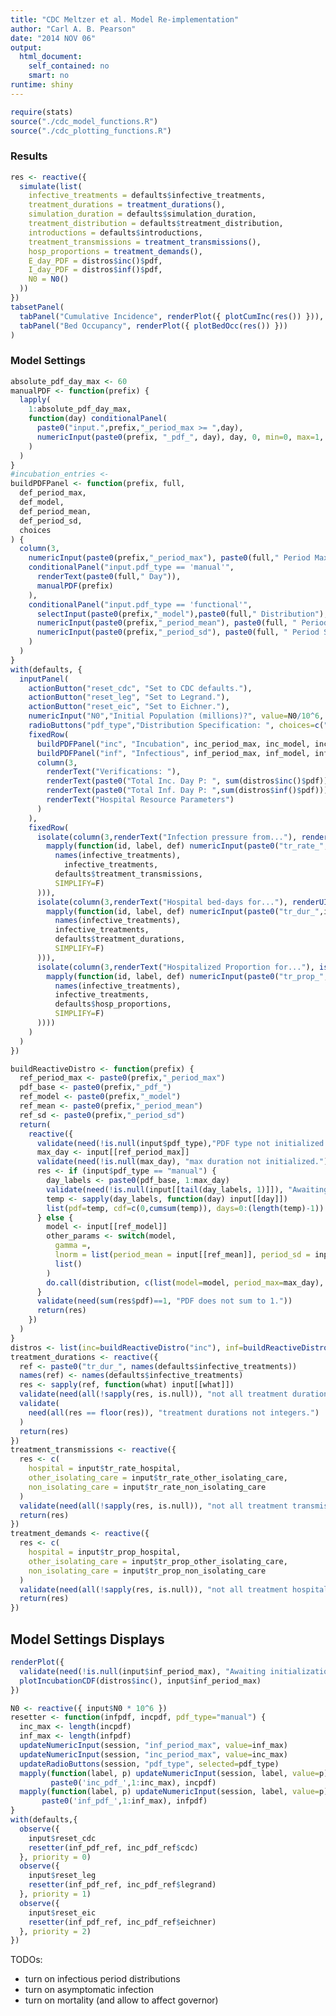 ```yaml
---
title: "CDC Meltzer et al. Model Re-implementation"
author: "Carl A. B. Pearson"
date: "2014 NOV 06"
output:
  html_document:
    self_contained: no
    smart: no
runtime: shiny
---
```

```r
require(stats)
source("./cdc_model_functions.R")
source("./cdc_plotting_functions.R")
```

### Results

```r
res <- reactive({
  simulate(list(
    infective_treatments = defaults$infective_treatments,
    treatment_durations = treatment_durations(),
    simulation_duration = defaults$simulation_duration,
    treatment_distribution = defaults$treatment_distribution,
    introductions = defaults$introductions, 
    treatment_transmissions = treatment_transmissions(),
    hosp_proportions = treatment_demands(),
    E_day_PDF = distros$inc()$pdf,
    I_day_PDF = distros$inf()$pdf,
    N0 = N0()
  ))
})
tabsetPanel(
  tabPanel("Cumulative Incidence", renderPlot({ plotCumInc(res()) })),
  tabPanel("Bed Occupancy", renderPlot({ plotBedOcc(res()) }))
)
```

### Model Settings

```r
absolute_pdf_day_max <- 60
manualPDF <- function(prefix) {
  lapply(
    1:absolute_pdf_day_max,
    function(day) conditionalPanel(
      paste0("input.",prefix,"_period_max >= ",day),
      numericInput(paste0(prefix, "_pdf_", day), day, 0, min=0, max=1, step=0.0001)
    )
  )
}
#incubation_entries <- 
buildPDFPanel <- function(prefix, full,
  def_period_max,
  def_model,
  def_period_mean,
  def_period_sd,
  choices
) {
  column(3,
    numericInput(paste0(prefix,"_period_max"), paste0(full," Period Max (days)?"), min=1, max=absolute_pdf_day_max, value=def_period_max, step=1),
    conditionalPanel("input.pdf_type == 'manual'",
      renderText(paste0(full," Day")),
      manualPDF(prefix)
    ),
    conditionalPanel("input.pdf_type == 'functional'",
      selectInput(paste0(prefix,"_model"),paste0(full," Distribution"), choices=choices, selected=def_model),
      numericInput(paste0(prefix,"_period_mean"), paste0(full, " Period Mean (days)?"), min=0.01, max=25, value=def_period_mean, step=0.01),
      numericInput(paste0(prefix,"_period_sd"), paste0(full, " Period St.Dev (days)?"), min=0.01, max=25, value=def_period_sd, step=0.01)
    )
  )
}
with(defaults, {
  inputPanel(
    actionButton("reset_cdc", "Set to CDC defaults."),
    actionButton("reset_leg", "Set to Legrand."),
    actionButton("reset_eic", "Set to Eichner."),
    numericInput("N0","Initial Population (millions)?", value=N0/10^6, min=0.01, max=100, step=0.01),
    radioButtons("pdf_type","Distribution Specification: ", choices=c("manual","functional"), selected="manual", inline=T),
    fixedRow(
      buildPDFPanel("inc", "Incubation", inc_period_max, inc_model, inc_period_mean, inc_period_sd, choices),
      buildPDFPanel("inf", "Infectious", inf_period_max, inf_model, inf_period_mean, inf_period_sd, choices),
      column(3,
        renderText("Verifications: "),
        renderText(paste0("Total Inc. Day P: ", sum(distros$inc()$pdf))),
        renderText(paste0("Total Inf. Day P: ",sum(distros$inf()$pdf))),
        renderText("Hospital Resource Parameters")
      )
    ),
    fixedRow(
      isolate(column(3,renderText("Infection pressure from..."), renderUI(
        mapply(function(id, label, def) numericInput(paste0("tr_rate_",id), label, treatment_transmissions[id], min=0.01, step=0.01, value=def),
          names(infective_treatments),
    	    infective_treatments,
          defaults$treatment_transmissions,
          SIMPLIFY=F)
      ))),
      isolate(column(3,renderText("Hospital bed-days for..."), renderUI(
        mapply(function(id, label, def) numericInput(paste0("tr_dur_",id), label, min=0, step=1, value=def),
          names(infective_treatments),
          infective_treatments,
          defaults$treatment_durations,
          SIMPLIFY=F)
      ))),
      isolate(column(3,renderText("Hospitalized Proportion for..."), isolate(renderUI(
        mapply(function(id, label, def) numericInput(paste0("tr_prop_",id), label, min=0.01, step=0.01, max=1, value=def),
          names(infective_treatments),
          infective_treatments,
          defaults$hosp_proportions,
          SIMPLIFY=F)
      ))))
    )
  )
})
```

```r
buildReactiveDistro <- function(prefix) {
  ref_period_max <- paste0(prefix,"_period_max")
  pdf_base <- paste0(prefix,"_pdf_")
  ref_model <- paste0(prefix,"_model")
  ref_mean <- paste0(prefix,"_period_mean")
  ref_sd <- paste0(prefix,"_period_sd")
  return(
    reactive({
      validate(need(!is.null(input$pdf_type),"PDF type not initialized."))
      max_day <- input[[ref_period_max]]
      validate(need(!is.null(max_day), "max duration not initialized."))
      res <- if (input$pdf_type == "manual") {
        day_labels <- paste0(pdf_base, 1:max_day)
        validate(need(!is.null(input[[tail(day_labels, 1)]]), "Awaiting manual pdf construction."))
        temp <- sapply(day_labels, function(day) input[[day]])
        list(pdf=temp, cdf=c(0,cumsum(temp)), days=0:(length(temp)-1))
      } else {
        model <- input[[ref_model]]
        other_params <- switch(model,
          gamma =,
          lnorm = list(period_mean = input[[ref_mean]], period_sd = input[[ref_sd]]),
          list()
        )
        do.call(distribution, c(list(model=model, period_max=max_day), other_params) )
      }
      validate(need(sum(res$pdf)==1, "PDF does not sum to 1."))
      return(res)
    })
  )
}
distros <- list(inc=buildReactiveDistro("inc"), inf=buildReactiveDistro("inf"))
treatment_durations <- reactive({
  ref <- paste0("tr_dur_", names(defaults$infective_treatments))
  names(ref) <- names(defaults$infective_treatments)
  res <- sapply(ref, function(what) input[[what]])  
  validate(need(all(!sapply(res, is.null)), "not all treatment durations specified."))
  validate(
    need(all(res == floor(res)), "treatment durations not integers.")
  )
  return(res)
})
treatment_transmissions <- reactive({
  res <- c(
    hospital = input$tr_rate_hospital,
    other_isolating_care = input$tr_rate_other_isolating_care,
    non_isolating_care = input$tr_rate_non_isolating_care
  )
  validate(need(all(!sapply(res, is.null)), "not all treatment transmission rates specified."))
  return(res)
})
treatment_demands <- reactive({
  res <- c(
    hospital = input$tr_prop_hospital,
    other_isolating_care = input$tr_prop_other_isolating_care,
    non_isolating_care = input$tr_prop_non_isolating_care
  )
  validate(need(all(!sapply(res, is.null)), "not all treatment hospitalization rates specified."))
  return(res)
})
```

## Model Settings Displays

```r
renderPlot({
  validate(need(!is.null(input$inf_period_max), "Awaiting initialization of incfection period."))
  plotIncubationCDF(distros$inc(), input$inf_period_max)
})
```

```r
N0 <- reactive({ input$N0 * 10^6 })
resetter <- function(infpdf, incpdf, pdf_type="manual") {
  inc_max <- length(incpdf)
  inf_max <- length(infpdf)
  updateNumericInput(session, "inf_period_max", value=inf_max)
  updateNumericInput(session, "inc_period_max", value=inc_max)
  updateRadioButtons(session, "pdf_type", selected=pdf_type)
  mapply(function(label, p) updateNumericInput(session, label, value=p),
         paste0('inc_pdf_',1:inc_max), incpdf)
  mapply(function(label, p) updateNumericInput(session, label, value=p),
       paste0('inf_pdf_',1:inf_max), infpdf)
}
with(defaults,{
  observe({
    input$reset_cdc
    resetter(inf_pdf_ref, inc_pdf_ref$cdc)
  }, priority = 0)
  observe({
    input$reset_leg
    resetter(inf_pdf_ref, inc_pdf_ref$legrand)
  }, priority = 1)
  observe({
    input$reset_eic
    resetter(inf_pdf_ref, inc_pdf_ref$eichner)
  }, priority = 2)
})
```

TODOs:

 - turn on infectious period distributions
 - turn on asymptomatic infection
 - turn on mortality (and allow to affect governor)